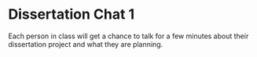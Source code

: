 # Dissertation Chat 1

Each person in class will get a chance to talk for a few minutes about their dissertation project and what they are planning. 